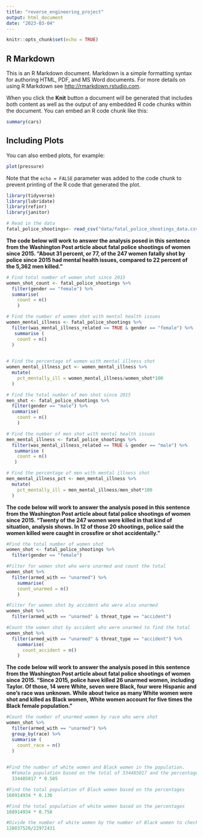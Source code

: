 ```yaml
---
title: "reverse_engineering_project"
output: html_document
date: "2023-03-04"
---
```


```r
knitr::opts_chunk$set(echo = TRUE)
```

## R Markdown

This is an R Markdown document. Markdown is a simple formatting syntax for authoring HTML, PDF, and MS Word documents. For more details on using R Markdown see <http://rmarkdown.rstudio.com>.

When you click the **Knit** button a document will be generated that includes both content as well as the output of any embedded R code chunks within the document. You can embed an R code chunk like this:

```r
summary(cars)
```

## Including Plots

You can also embed plots, for example:

```r
plot(pressure)
```

Note that the `echo = FALSE` parameter was added to the code chunk to prevent printing of the R code that generated the plot.

```r
library(tidyverse)
library(lubridate)
library(refinr)
library(janitor)
```
```r
# Read in the data
fatal_police_shootings<- read_csv("data/fatal_police_shootings_data.csv")
```
**The code below will work to answer the analysis posed in this sentence from the Washington Post article about fatal police shootings of women since 2015. "About 31 percent, or 77, of the 247 women fatally shot by police since 2015 had mental health issues, compared to 22 percent of the 5,362 men killed."**

```r
# Find total number of women shot since 2015
women_shot_count <- fatal_police_shootings %>%
  filter(gender == "female") %>%
  summarise(
    count = n()
    )
```
```r
# Find the number of women shot with mental health issues
women_mental_illness <- fatal_police_shootings %>%
  filter(was_mental_illness_related == TRUE & gender == "female") %>%
   summarise (
    count = n()
  )
   
```

```r
# Find the percentage of women with mental illness shot
women_mental_illness_pct <- women_mental_illness %>%
  mutate(
    pct_mentally_ill = women_mental_illness/women_shot*100
  )
```

```r
# Find the total number of men shot since 2015
men_shot <- fatal_police_shootings %>%
  filter(gender == "male") %>%
  summarise(
    count = n()
    )
```

```r
# Find the number of men shot with mental health issues
men_mental_illness <- fatal_police_shootings %>%
  filter(was_mental_illness_related == TRUE & gender == "male") %>%
   summarise (
    count = n()
   )
```

```r
# Find the percentage of men with mental illness shot
men_mental_illness_pct <- men_mental_illness %>%
  mutate(
    pct_mentally_ill = men_mental_illness/men_shot*100
  )
```

**The code below will work to answer the analysis posed in this sentence from the Washington Post article about fatal police shootings of women since 2015. "Twenty of the 247 women were killed in that kind of situation, analysis shows. In 12 of those 20 shootings, police said the women killed were caught in crossfire or shot accidentally."**

```r
#Find the total number of women shot
women_shot <- fatal_police_shootings %>%
  filter(gender == "female")

#Filter for women shot who were unarmed and count the total
women_shot %>%
  filter(armed_with == "unarmed") %>%
    summarise(
    count_unarmed = n()
    )
```
```r
#Filter for women shot by accident who were also unarmed
women_shot %>%
  filter(armed_with == "unarmed" & threat_type == "accident")
```

```r
#Count the women shot by accident who were unarmed to find the total
women_shot %>%
  filter(armed_with == "unarmed" & threat_type == "accident") %>%
    summarise(
      count_accident = n()
    )
```
**The code below will work to answer the analysis posed in this sentence from the Washington Post article about fatal police shootings of women since 2015. "Since 2015, police have killed 26 unarmed women, including Taylor. Of those, 14 were White, seven were Black, four were Hispanic and one’s race was unknown. While about twice as many White women were shot and killed as Black women, White women account for five times the Black female population."**

```r
#Count the number of unarmed women by race who were shot 
women_shot %>%
  filter(armed_with == "unarmed") %>%
  group_by(race) %>%
  summarise (
    count_race = n()
  )
  
```

```r
#Find the number of white women and Black women in the population. 
  #Female population based on the total of 334485017 and the percentage of females of 50.5% according to   U.S. Census data 
  334485017 * 0.505
```
```r
#Find the total population of Black women based on the percentages
168914934 * 0.136
```
```r
#Find the total population of white women based on the percentages
168914934 * 0.758
```
```r
#Divide the number of white women by the number of Black women to check if white women make up about 5 times the Black female population
128037520/22972431
```

